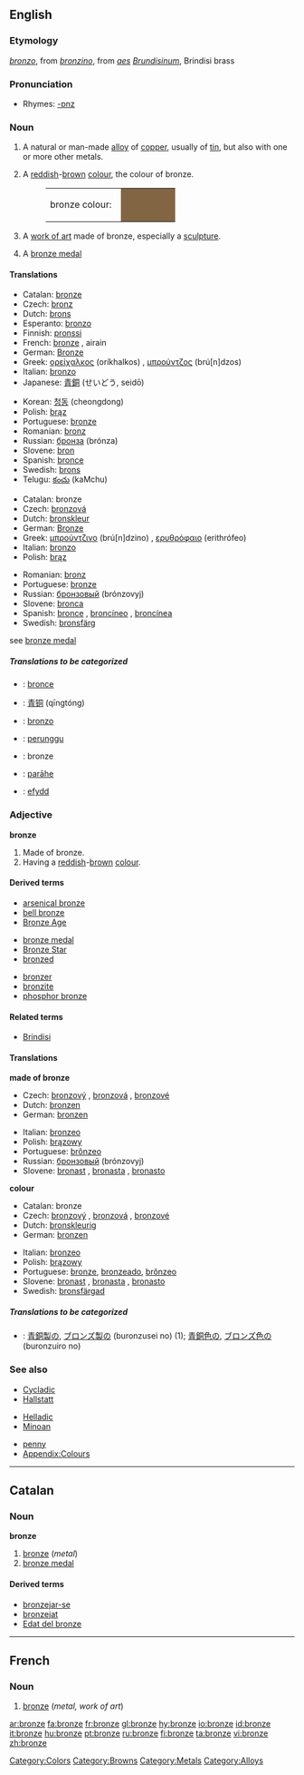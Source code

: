 {{see|Bronze}}
==English==
===Etymology===
{{It.}} ''[[bronzo]]'', from ''[[bronzino]]'', from {{L.}} ''[[aes]] [[Brundisinus|Brundisinum]]'', Brindisi brass

===Pronunciation===
*Rhymes: [[Rhymes:English:-ɒnz|-ɒnz]]

===Noun===
{{wikipedia}}
{{en-noun|s|-}}

#{{uncountable}} A natural or man-made [[alloy]] of [[copper]], usually of [[tin]], but also with one or more other metals. 
#{{countable}} {{uncountable}} A [[reddish]]-[[brown]] [[colour]], the colour of bronze.
#:<table><tr><td>bronze colour: &nbsp;</td><td bgcolor="#826644" width="80">&nbsp; </td></tr></table>
#{{countable}} A [[work of art]] made of bronze, especially a [[sculpture]].
#A [[bronze medal]]

====Translations====
{{trans-top|the metal alloy}}
*Catalan: [[bronze#Catalan|bronze]] {{m}}
*Czech: [[bronz]] {{m}}
*Dutch: [[brons]] {{n}}
*Esperanto: [[bronzo]]
*Finnish: [[pronssi]]
*French: [[bronze#French|bronze]] {{m}}, airain {{m}}
*German: [[Bronze]] {{f}}
*Greek: [[ορείχαλκος]] (oríkhalkos) {{m}}, [[μπρούντζος]] (brú[n]dzos) {{m}}
*Italian: [[bronzo]] {{m}}
*Japanese: [[青銅]] (せいどう, seidō)
{{trans-mid}}
*Korean: [[청동]] (cheongdong)
*Polish: [[brąz]] {{m}}
*Portuguese: [[bronze#Portuguese|bronze]] {{m}}
*Romanian: [[bronz]] {{n}}
*Russian: [[бронза]] (brónza) {{f}}
*Slovene: [[bron]] {{m}}
*Spanish: [[bronce]] {{m}}
*Swedish: [[brons]]
*Telugu: [[కంచు]] (kaMchu)
{{trans-bottom}}

{{trans-top|colour}}
*Catalan: bronze {{m}}
*Czech: [[bronzová]] {{f}}
*Dutch: [[bronskleur]] {{f}}
*German: [[Bronze]] {{f}}
*Greek: [[μπρούντζινο]] (brú[n]dzino) {{n}}, [[ερυθρόφαιο]] (erithrófeo) {{n}}
*Italian: [[bronzo]] {{m}}
*Polish: [[brąz]] {{m}}
{{trans-mid}}
*Romanian: [[bronz]] {{n}}
*Portuguese: [[bronze#Portuguese|bronze]] {{m}}
*Russian: [[бронзовый]] (brónzovyj)
*Slovene: [[bronca]] {{f}}
*Spanish: [[bronce]] {{m}}, [[broncíneo]] {{m}}, [[broncínea]] {{f}}
*Swedish: [[bronsfärg]]
{{trans-bottom}}

{{trans-top|bronze medal}}
see [[bronze medal]]
{{trans-mid}}
&nbsp;
{{trans-bottom}}

=====Translations to be categorized=====
{{checktrans}}
<!--Remove this section once all of the translations below have been moved into the tables above.-->
*{{ttbc|Asturian}}: [[bronce]]
*{{ttbc|Chinese}}: [[青铜]] (qīngtóng)
*{{ttbc|Ido}}: [[bronzo]] {{m}}
*{{ttbc|Indonesian}}: [[perunggu]]
*{{ttbc|Low Saxon}}: bronze
*{{ttbc|Maori}}: [[parāhe]]
*{{ttbc|Welsh}}: [[efydd]]

===Adjective===
'''bronze'''
#Made of bronze.
#Having a [[reddish]]-[[brown]] [[colour]].

====Derived terms====
{{top3}}
*[[arsenical bronze]]
*[[bell bronze]]
*[[Bronze Age]]
{{mid3}}
*[[bronze medal]]
*[[Bronze Star]]
*[[bronzed]]
{{mid3}}
*[[bronzer]]
*[[bronzite]]
*[[phosphor bronze]]
{{bottom}}

====Related terms====
*[[Brindisi]]

====Translations====
'''made of bronze'''
{{top}}
*Czech: [[bronzový]] {{m}}, [[bronzová]] {{f}}, [[bronzové]] {{n}}
*Dutch: [[bronzen]]
*German: [[bronzen]]
{{mid}}
*Italian: [[bronzeo]]
*Polish: [[brązowy]]
*Portuguese: [[brônzeo]]
*Russian: [[бронзовый]] (brónzovyj)
*Slovene: [[bronast]] {{m}}, [[bronasta]] {{f}}, [[bronasto]] {{n}}
{{bottom}}

'''colour'''
{{top}}
*Catalan: bronze {{m}}
*Czech: [[bronzový]] {{m}}, [[bronzová]] {{f}}, [[bronzové]] {{n}}
*Dutch: [[bronskleurig]]
*German: [[bronzen]]
{{mid}}
*Italian: [[bronzeo]]
*Polish: [[brązowy]]
*Portuguese: [[bronze#Portuguese|bronze]], [[bronzeado]], [[brônzeo]]
*Slovene: [[bronast]] {{m}}, [[bronasta]] {{f}}, [[bronasto]] {{n}}
*Swedish: [[bronsfärgad]]
{{bottom}}

=====Translations to be categorized=====
{{checktrans}}
<!--Remove this section once all of the translations below have been moved into the tables above.-->
*{{ttbc|Japanese}}: [[青銅製]]の, [[ブロンズ製]]の (buronzusei no) (1); [[青銅色]]の, [[ブロンズ色]]の (buronzuiro no)

===See also===
{{top3}}
*[[Cycladic]]
*[[Hallstatt]]
{{mid3}}
*[[Helladic]]
*[[Minoan]]
{{mid3}}
*[[penny]]
*[[Wiktionary_Appendix:Colours|Appendix:Colours]]
{{bottom}}

----

==Catalan==
===Noun===
'''bronze''' {{m}}

#[[bronze#English|bronze]] (''metal'')
#[[bronze medal]]

====Derived terms====
*[[bronzejar-se]]<!-- (to tan)-->
*[[bronzejat]]<!--(to be tanned)-->
*[[Edat del bronze]]<!--(Bronze Age)-->

----

==French==
===Noun===
{{fr-noun-reg|m}}

#[[bronze#English|bronze]] (''metal, work of art'')

[[Category:Colors]]
[[Category:Browns]]
[[Category:Metals]]
[[Category:Alloys]]

[[ar:bronze]]
[[fa:bronze]]
[[fr:bronze]]
[[gl:bronze]]
[[hy:bronze]]
[[io:bronze]]
[[id:bronze]]
[[it:bronze]]
[[hu:bronze]]
[[pt:bronze]]
[[ru:bronze]]
[[fi:bronze]]
[[ta:bronze]]
[[vi:bronze]]
[[zh:bronze]]